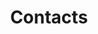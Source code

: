 ---
title: "Contacts"
description: "Returns a list of Contacts from Sprouts data that meet the specified search criteria"
openapi: post /v1/search/contacts
---